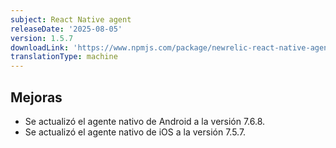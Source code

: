 ```yaml
---
subject: React Native agent
releaseDate: '2025-08-05'
version: 1.5.7
downloadLink: 'https://www.npmjs.com/package/newrelic-react-native-agent/v/1.5.7'
translationType: machine
---
```


## Mejoras

* Se actualizó el agente nativo de Android a la versión 7.6.8.
* Se actualizó el agente nativo de iOS a la versión 7.5.7.